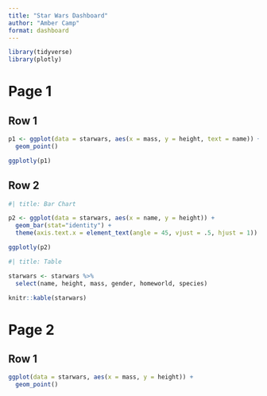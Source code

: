 ```yaml
---
title: "Star Wars Dashboard"
author: "Amber Camp"
format: dashboard
---
```


```r
library(tidyverse)
library(plotly)
```

# Page 1

## Row 1

```r
p1 <- ggplot(data = starwars, aes(x = mass, y = height, text = name)) +
  geom_point()

ggplotly(p1) 
```

## Row 2 {.tabset}

```r
#| title: Bar Chart

p2 <- ggplot(data = starwars, aes(x = name, y = height)) +
  geom_bar(stat="identity") +
  theme(axis.text.x = element_text(angle = 45, vjust = .5, hjust = 1))

ggplotly(p2)
```

```r
#| title: Table

starwars <- starwars %>% 
  select(name, height, mass, gender, homeworld, species)

knitr::kable(starwars)
```

# Page 2

## Row 1

```r
ggplot(data = starwars, aes(x = mass, y = height)) +
  geom_point()
```
